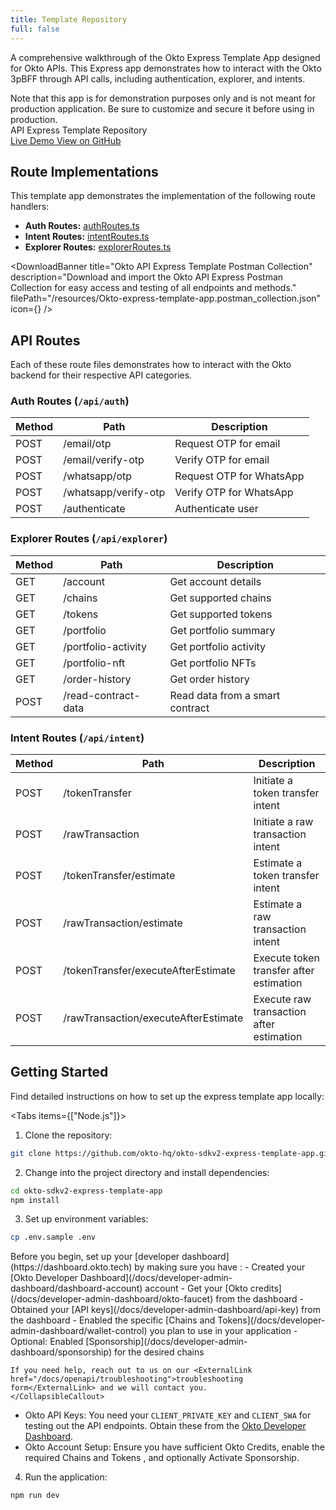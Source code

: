 ```yaml
---
title: Template Repository
full: false
---
```



A comprehensive walkthrough of the Okto Express Template App designed for Okto APIs. This Express app demonstrates how to interact with the Okto 3pBFF through API calls, including authentication, explorer, and intents.

<Callout type="warn" title="Demo Only">
  Note that this app is for demonstration purposes only and is not meant for
  production application. Be sure to customize and secure it before using in
  production.
</Callout>

<div className="bg-white dark:bg-[#1a1a1e] rounded-lg shadow-sm border border-gray-200 dark:border-[#2b2b2c] p-4 w-full my-4">
  <div className="flex items-center justify-between">
    <span className="text-base font-semibold text-gray-900 dark:text-gray-100">
      API Express Template Repository
    </span>
    <div className="flex gap-3">
      <a
        href="https://public-okto-react-sdk-template.vercel.app/"
        target="_blank"
        rel="noopener noreferrer"
        className="no-underline px-4 py-2 bg-purple-600 hover:bg-purple-700 text-white text-sm font-medium rounded-lg transition-colors min-w-[120px] text-center"
      >
        Live Demo
      </a>
      <a
        href="https://github.com/okto-hq/okto-sdkv2-express-template-app"
        target="_blank"
        rel="noopener noreferrer"
        className="no-underline px-4 py-2 bg-blue-600 hover:bg-blue-700 text-white text-sm font-medium rounded-lg transition-colors min-w-[120px] text-center"
      >
        View on GitHub
      </a>
    </div>
  </div>
</div>

## Route Implementations

This template app demonstrates the implementation of the following route handlers:

- **Auth Routes:** [authRoutes.ts](https://github.com/okto-hq/okto-sdkv2-express-template-app/blob/main/src/routes/authRoutes.ts)
- **Intent Routes:** [intentRoutes.ts](https://github.com/okto-hq/okto-sdkv2-express-template-app/blob/main/src/routes/intentRoutes.ts)
- **Explorer Routes:** [explorerRoutes.ts](https://github.com/okto-hq/okto-sdkv2-express-template-app/blob/main/src/routes/explorerRoutes.ts)

<DownloadBanner
  title="Okto API Express Template Postman Collection"
  description="Download and import the Okto API Express Postman Collection for easy access and testing of all endpoints and methods."
  filePath="/resources/Okto-express-template-app.postman_collection.json"
  icon={<SiPostman />}
/>

## API Routes

Each of these route files demonstrates how to interact with the Okto backend for their respective API categories.

### Auth Routes (`/api/auth`)

| Method | Path                 | Description              |
| ------ | -------------------- | ------------------------ |
| POST   | /email/otp           | Request OTP for email    |
| POST   | /email/verify-otp    | Verify OTP for email     |
| POST   | /whatsapp/otp        | Request OTP for WhatsApp |
| POST   | /whatsapp/verify-otp | Verify OTP for WhatsApp  |
| POST   | /authenticate        | Authenticate user        |

### Explorer Routes (`/api/explorer`)

| Method | Path                | Description                     |
| ------ | ------------------- | ------------------------------- |
| GET    | /account            | Get account details             |
| GET    | /chains             | Get supported chains            |
| GET    | /tokens             | Get supported tokens            |
| GET    | /portfolio          | Get portfolio summary           |
| GET    | /portfolio-activity | Get portfolio activity          |
| GET    | /portfolio-nft      | Get portfolio NFTs              |
| GET    | /order-history      | Get order history               |
| POST   | /read-contract-data | Read data from a smart contract |

### Intent Routes (`/api/intent`)

| Method | Path                                 | Description                              |
| ------ | ------------------------------------ | ---------------------------------------- |
| POST   | /tokenTransfer                       | Initiate a token transfer intent         |
| POST   | /rawTransaction                      | Initiate a raw transaction intent        |
| POST   | /tokenTransfer/estimate              | Estimate a token transfer intent         |
| POST   | /rawTransaction/estimate             | Estimate a raw transaction intent        |
| POST   | /tokenTransfer/executeAfterEstimate  | Execute token transfer after estimation  |
| POST   | /rawTransaction/executeAfterEstimate | Execute raw transaction after estimation |

## Getting Started

Find detailed instructions on how to set up the express template app locally:

<Tabs items={["Node.js"]}>
  <Tab value="Node.js" >

1. Clone the repository:

```bash
git clone https://github.com/okto-hq/okto-sdkv2-express-template-app.git
```

2. Change into the project directory and install dependencies:

```bash
cd okto-sdkv2-express-template-app
npm install
```

3. Set up environment variables:

```bash
cp .env.sample .env
```

  <CollapsibleCallout type="warning" title="Essential Setup Required">
    Before you begin, set up your [developer dashboard](https://dashboard.okto.tech) by making sure you have :
    - Created your [Okto Developer Dashboard](/docs/developer-admin-dashboard/dashboard-account) account
    - Get your [Okto credits](/docs/developer-admin-dashboard/okto-faucet) from the dashboard
    - Obtained your [API keys](/docs/developer-admin-dashboard/api-key) from the dashboard
    - Enabled the specific [Chains and Tokens](/docs/developer-admin-dashboard/wallet-control) you plan to use in your application
    - Optional: Enabled [Sponsorship](/docs/developer-admin-dashboard/sponsorship) for the desired chains

    If you need help, reach out to us on our <ExternalLink href="/docs/openapi/troubleshooting">troubleshooting form</ExternalLink> and we will contact you.
    </CollapsibleCallout>

- Okto API Keys: You need your `CLIENT_PRIVATE_KEY` and `CLIENT_SWA` for testing out the API endpoints. Obtain these from the [Okto Developer Dashboard](https://dashboard.okto.tech/login).
- Okto Account Setup: Ensure you have sufficient <ExternalLink href="https://dashboard.okto.tech/okto-credits">Okto Credits</ExternalLink>, enable the required <ExternalLink href="https://dashboard.okto.tech/wallet-controls">Chains and Tokens </ExternalLink>, and optionally <ExternalLink href="https://dashboard.okto.tech/paymaster">Activate Sponsorship</ExternalLink>.

4. Run the application:

```bash
npm run dev
```

  </Tab>
</Tabs>
